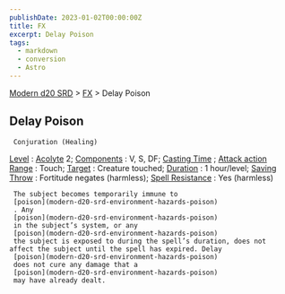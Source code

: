 ```yaml
---
publishDate: 2023-01-02T00:00:00Z
title: FX
excerpt: Delay Poison
tags:
  - markdown
  - conversion
  - Astro
---
```


[Modern d20 SRD](/#modernD20) > [FX](modern-d20-srd-fx-index) > Delay Poison

## Delay Poison




     Conjuration (Healing)

[Level](modern-d20-srd-fx-level)
:
[Acolyte](modern-d20-srd-classes-advanced-acolyte)
2;
[Components](modern-d20-srd-fx-components)
: V, S, DF;
[Casting Time](modern-d20-srd-fx-casting-time)
;
[Attack action](modern-d20-srd-combat-attack-actions)
[Range](modern-d20-srd-fx-range)
: Touch;
[Target](modern-d20-srd-fx-target)
: Creature touched;
[Duration](modern-d20-srd-fx-duration)
: 1 hour/level;
[Saving Throw](modern-d20-srd-basics-saving-throws)
: Fortitude negates (harmless);
[Spell Resistance](modern-d20-srd-special-abilities-spell-resistance)
: Yes (harmless)

     The subject becomes temporarily immune to
     [poison](modern-d20-srd-environment-hazards-poison)
     . Any
     [poison](modern-d20-srd-environment-hazards-poison)
     in the subject’s system, or any
     [poison](modern-d20-srd-environment-hazards-poison)
     the subject is exposed to during the spell’s duration, does not affect the subject until the spell has expired. Delay
     [poison](modern-d20-srd-environment-hazards-poison)
     does not cure any damage that a
     [poison](modern-d20-srd-environment-hazards-poison)
     may have already dealt.

